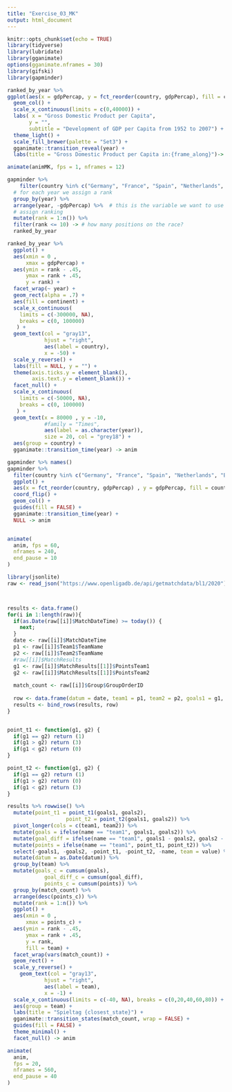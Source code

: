 ```yaml
---
title: "Exercise_03_MK"
output: html_document
---
```


```r
knitr::opts_chunk$set(echo = TRUE)
library(tidyverse)
library(lubridate)
library(gganimate)
options(gganimate.nframes = 30)
library(gifski)
library(gapminder)
```

```r
ranked_by_year %>%
ggplot(aes(x = gdpPercap, y = fct_reorder(country, gdpPercap), fill = country)) +
  geom_col() +
  scale_x_continuous(limits = c(0,40000)) + 
  labs( x = "Gross Domestic Product per Capita",
       y = "",
       subtitle = "Development of GDP per Capita from 1952 to 2007") +
  theme_light() +
  scale_fill_brewer(palette = "Set3") +
  gganimate::transition_reveal(year) +
  labs(title = "Gross Domestic Product per Capita in:{frame_along}")-> animMK

animate(animMK, fps = 1, nframes = 12)

```


```r
gapminder %>%  
    filter(country %in% c("Germany", "France", "Spain", "Netherlands", "Belgium", "Portugal", "Luxemburg", "Poland")) %>% 
  # for each year we assign a rank
  group_by(year) %>%  
  arrange(year, -gdpPercap) %>%  # this is the variable we want to use for our race
  # assign ranking
  mutate(rank = 1:n()) %>% 
  filter(rank <= 10) -> # how many positions on the race?
  ranked_by_year
```

```r
ranked_by_year %>%  
  ggplot() +  
  aes(xmin = 0 ,  
      xmax = gdpPercap) +  
  aes(ymin = rank - .45,  
      ymax = rank + .45,  
      y = rank) +  
  facet_wrap(~ year) +  
  geom_rect(alpha = .7) +
  aes(fill = continent) +
  scale_x_continuous(  
    limits = c(-300000, NA),
    breaks = c(0, 100000)
   ) +  
  geom_text(col = "gray13",
            hjust = "right",
            aes(label = country),
            x = -50) +
  scale_y_reverse() +
  labs(fill = NULL, y = "") +
  theme(axis.ticks.y = element_blank(), 
        axis.text.y = element_blank()) +
  facet_null() +
  scale_x_continuous(  
    limits = c(-50000, NA),
    breaks = c(0, 100000)
   ) +
  geom_text(x = 80000 , y = -10,
            #family = "Times",
            aes(label = as.character(year)),
            size = 20, col = "grey18") +
  aes(group = country) +
  gganimate::transition_time(year) -> anim

```


```r
gapminder %>% names()
gapminder %>% 
  filter(country %in% c("Germany", "France", "Spain", "Netherlands", "Belgium")) %>% 
  ggplot() +
  aes(x = fct_reorder(country, gdpPercap) , y = gdpPercap, fill = country) +
  coord_flip() +
  geom_col() +
  guides(fill = FALSE) + 
  gganimate::transition_time(year) +
  NULL -> anim


animate(
  anim, fps = 60,
  nframes = 240,
  end_pause = 10
)
```















```r
library(jsonlite)
raw <- read_json("https://www.openligadb.de/api/getmatchdata/bl1/2020")



results <- data.frame()
for(i in 1:length(raw)){
  if(as.Date(raw[[i]]$MatchDateTime) >= today()) {
    next;
  }
  date <- raw[[i]]$MatchDateTime
  p1 <- raw[[i]]$Team1$TeamName
  p2 <- raw[[i]]$Team2$TeamName
  #raw[[i]]$MatchResults
  g1 <- raw[[i]]$MatchResults[[1]]$PointsTeam1
  g2 <- raw[[i]]$MatchResults[[1]]$PointsTeam2
  
  match_count <- raw[[i]]$Group$GroupOrderID
  
  row <- data.frame(datum = date, team1 = p1, team2 = p2, goals1 = g1, goals2 = g2, match_count = match_count)
  results <- bind_rows(results, row)  
}


point_t1 <- function(g1, g2) {
  if(g1 == g2) return (1)
  if(g1 > g2) return (3)
  if(g1 < g2) return (0)
}

point_t2 <- function(g1, g2) {
  if(g1 == g2) return (1)
  if(g1 > g2) return (0)
  if(g1 < g2) return (3)
}

results %>% rowwise() %>% 
  mutate(point_t1 = point_t1(goals1, goals2),
                   point_t2 = point_t2(goals1, goals2)) %>% 
  pivot_longer(cols = c(team1, team2)) %>% 
  mutate(goals = ifelse(name == "team1", goals1, goals2)) %>% 
  mutate(goal_diff = ifelse(name == "team1", goals1 - goals2, goals2 - goals1)) %>% 
  mutate(points = ifelse(name == "team1", point_t1, point_t2)) %>% 
  select(-goals1, -goals2, -point_t1, -point_t2, -name, team = value) %>% 
  mutate(datum = as.Date(datum)) %>% 
  group_by(team) %>% 
  mutate(goals_c = cumsum(goals), 
            goal_diff_c = cumsum(goal_diff),
            points_c = cumsum(points)) %>% 
  group_by(match_count) %>% 
  arrange(desc(points_c)) %>% 
  mutate(rank = 1:n()) %>% 
  ggplot() +
  aes(xmin = 0 ,  
      xmax = points_c) +  
  aes(ymin = rank - .45,  
      ymax = rank + .45,  
      y = rank,
      fill = team) +
  facet_wrap(vars(match_count)) +
  geom_rect() +
  scale_y_reverse() +
    geom_text(col = "gray13",
            hjust = "right",
            aes(label = team),
            x = -1) +
  scale_x_continuous(limits = c(-40, NA), breaks = c(0,20,40,60,80)) +
  aes(group = team) +
  labs(title = "Spieltag {closest_state}") +
  gganimate::transition_states(match_count, wrap = FALSE) +
  guides(fill = FALSE) +
  theme_minimal() +
  facet_null() -> anim

animate(
  anim, 
  fps = 20,
  nframes = 560,
  end_pause = 40
)
  


```

